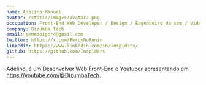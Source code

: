 ```yaml
---
name: Adelino Manuel
avatar: /static/images/avatar2.png
occupation: Front-End Web Developer / Design / Engenheiro de som / Video Maker
company: Dizumba Tech 
email: semedoigor4@gmail.com
twitter: https://x.com/PercyNoRonin
linkedin: https://www.linkedin.com/in/inspiders/
github: https://github.com/Inspiders
---
```


Adelino, é um Desenvolver Web Front-End e Youtuber apresentando em https://youtube.com/@DizumbaTech.